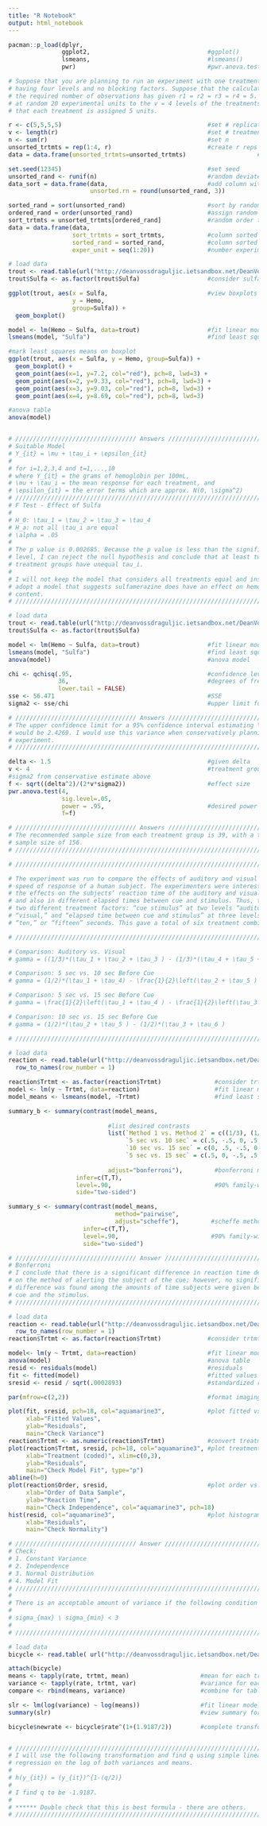 ```yaml
---
title: "R Notebook"
output: html_notebook
---
```


```r
pacman::p_load(dplyr,
               ggplot2,                                 #ggplot()
               lsmeans,                                 #lsmeans()
               pwr)                                     #pwr.anova.test()
```


```r

# Suppose that you are planning to run an experiment with one treatment factor 
# having four levels and no blocking factors. Suppose that the calculation of 
# the required number of observations has given r1 = r2 = r3 = r4 = 5. Assign 
# at random 20 experimental units to the v = 4 levels of the treatments, so 
# that each treatment is assigned 5 units.

r <- c(5,5,5,5)                                         #set # replicates
v <- length(r)                                          #set # treatments
n <- sum(r)                                             #set n
unsorted_trtmts = rep(1:4, r)                           #create r reps of v treatments
data = data.frame(unsorted_trtmts=unsorted_trtmts)                    #make data frame

set.seed(12345)                                         #set seed
unsorted_rand <- runif(n)                               #random deviates of uniform distr.
data_sort = data.frame(data,                            #add column with random numbers
                       unsorted.rn = round(unsorted_rand, 3))

sorted_rand = sort(unsorted_rand)                       #sort by random numbers
ordered_rand = order(unsorted_rand)                     #assign random order
sort_trtmts = unsorted_trtmts[ordered_rand]             #random order treatments          
data = data.frame(data,                                 
                  sort_trtmts = sort_trtmts,            #column sorted treatments
                  sorted_rand = sorted_rand,            #column sorted random numbers
                  exper_unit = seq(1:20))               #number experimental units
```


```r
# load data
trout <- read.table(url("http://deanvossdraguljic.ietsandbox.net/DeanVossDraguljic/R-data/trout.txt"),header=TRUE)
trout$Sulfa <- as.factor(trout$Sulfa)                   #consider sulfa as treatments

ggplot(trout, aes(x = Sulfa,                            #view boxplots of sulfa groups
                  y = Hemo, 
                  group=Sulfa)) +
  geom_boxplot()

model <- lm(Hemo ~ Sulfa, data=trout)                   #fit linear model
lsmeans(model, "Sulfa")                                 #find least squares means

#mark least squares means on boxplot
ggplot(trout, aes(x = Sulfa, y = Hemo, group=Sulfa)) +
  geom_boxplot() + 
  geom_point(aes(x=1, y=7.2, col="red"), pch=8, lwd=3) + 
  geom_point(aes(x=2, y=9.33, col="red"), pch=8, lwd=3) + 
  geom_point(aes(x=3, y=9.03, col="red"), pch=8, lwd=3) + 
  geom_point(aes(x=4, y=8.69, col="red"), pch=8, lwd=3)

#anova table
anova(model)


# ////////////////////////////////// Answers //////////////////////////////////
# Suitable Model
# Y_{it} = \mu + \tau_i + \epsilon_{it}
# 
# for i=1,2,3,4 and t=1,...,10
# where Y_{it} = the grams of hemoglobin per 100mL,
# \mu + \tau_i = the mean response for each treatment, and 
# \epsilon_{it} = the error terms which are approx. N(0, \sigma^2)
# ////////////////////////////////////////////////////////////////////////////
# F Test - Effect of Sulfa
# 
# H_0: \tau_1 = \tau_2 = \tau_3 = \tau_4
# H_a: not all \tau_i are equal
# \alpha = .05
#
# The p value is 0.002685. Because the p value is less than the significance 
# level, I can reject the null hypothesis and conclude that at least two 
# treatment groups have unequal tau_i.
#
# I will not keep the model that considers all treatments equal and instead 
# adopt a model that suggests sulfamerazine does have an effect on hemoglobin 
# content.
# ////////////////////////////////////////////////////////////////////////////
```


```r

# load data
trout <- read.table(url("http://deanvossdraguljic.ietsandbox.net/DeanVossDraguljic/R-data/trout.txt"),header=TRUE)
trout$Sulfa <- as.factor(trout$Sulfa)   

model <- lm(Hemo ~ Sulfa, data=trout)                   #fit linear model
lsmeans(model, "Sulfa")                                 #find least squares means
anova(model)                                            #anova model

chi <- qchisq(.95,                                      #confidence level
              36,                                       #degrees of freedom
              lower.tail = FALSE)
sse <- 56.471                                           #SSE
sigma2 <- sse/chi                                       #upper limit for sigma^2

# ////////////////////////////////// Answers //////////////////////////////////
# The upper confidence limit for a 95% confidence interval estimating \sigma^2 
# would be 2.4269. I would use this variance when conservatively planning an 
# experiment.
# ////////////////////////////////////////////////////////////////////////////

```


```r

delta <- 1.5                                            #given delta
v <- 4                                                  #treatment groups
#sigma2 from conservative estimate above
f <- sqrt((delta^2)/(2*v*sigma2))                       #effect size
pwr.anova.test(4,
               sig.level=.05,
               power = .95,                             #desired power
               f=f)

# ////////////////////////////////// Answers //////////////////////////////////
# The recommended sample size from each treatment group is 39, with a total 
# sample size of 156.
# ////////////////////////////////////////////////////////////////////////////

```


```r
# ////////////////////////////////////////////////////////////////////////////

# The experiment was run to compare the effects of auditory and visual cues on 
# speed of response of a human subject. The experimenters were interested in 
# the effects on the subjects’ reaction time of the auditory and visual cues 
# and also in different elapsed times between cue and stimulus. Thus, there were 
# two different treatment factors: “cue stimulus” at two levels “auditory” or 
# “visual,” and “elapsed time between cue and stimulus” at three levels “five,” 
# “ten,” or “fifteen” seconds. This gave a total of six treatment combinations.

# ////////////////////////////////////////////////////////////////////////////

# Comparison: Auditory vs. Visual
# gamma = ((1/3)*(\tau_1 + \tau_2 + \tau_3 ) - (1/3)*(\tau_4 + \tau_5 + \tau_6 )

# Comparison: 5 sec vs. 10 sec Before Cue
# gamma = (1/2)*(\tau_1 + \tau_4) - \frac{1}{2}\left(\tau_2 + \tau_5 )

# Comparison: 5 sec vs. 15 sec Before Cue
# gamma = \frac{1}{2}\left(\tau_1 + \tau_4 ) - \frac{1}{2}\left(\tau_3 + \tau_6 )

# Comparison: 10 sec vs. 15 sec Before Cue
# gamma = (1/2)*(\tau_2 + \tau_5 ) - (1/2)*(\tau_3 + \tau_6 )

# ////////////////////////////////////////////////////////////////////////////
```


```r

# load data
reaction <- read.table(url("http://deanvossdraguljic.ietsandbox.net/DeanVossDraguljic/R-data/reaction.time.txt")) %>%
  row_to_names(row_number = 1)

reaction$Trtmt <- as.factor(reaction$Trtmt)               #consider trtmt as treatments
model <- lm(y ~ Trtmt, data=reaction)                     #fit linear model
model_means <- lsmeans(model, ~Trtmt)                     #find least square means

summary_b <- summary(contrast(model_means, 
                            
                            #list desired contrasts
                            list(`Method 1 vs. Method 2` = c((1/3), (1/3), (1/3), (-1/3), (-1/3), (-1/3)),
                                 `5 sec vs. 10 sec` = c(.5, -.5, 0, .5, -.5, 0),
                                 `10 sec vs. 15 sec` = c(0, .5, -.5, 0, .5, -.5),
                                 `5 sec vs. 15 sec` = c(.5, 0, -.5, .5, 0, -.5)), 
                            
                            adjust="bonferroni"),         #bonferroni method
                   infer=c(T,T),                          
                   level=.90,                             #90% family-wise confidence interval
                   side="two-sided")

summary_s <- summary(contrast(model_means,
                              method="pairwise",
                              adjust="scheffe"),         #scheffe method
                     infer=c(T,T), 
                     level=.90,                          #90% family-wise confidence interval
                     side="two-sided")

# ////////////////////////////////// Answer //////////////////////////////////
# Bonferroni
# I conclude that there is a significant difference in reaction time depending 
# on the method of alerting the subject of the cue; however, no significant 
# difference was found among the amounts of time subjects were given between the 
# cue and the stimulus.
# ////////////////////////////////////////////////////////////////////////////

```

```r

# load data
reaction <- read.table(url("http://deanvossdraguljic.ietsandbox.net/DeanVossDraguljic/R-data/reaction.time.txt")) %>%
  row_to_names(row_number = 1)
reaction$Trtmt <- as.factor(reaction$Trtmt)             #consider trtmt as treatments

model<- lm(y ~ Trtmt, data=reaction)                    #fit linear model
anova(model)                                            #anova table
resid <- residuals(model)                               #residuals
fit <- fitted(model)                                    #fitted values
sresid <- resid / sqrt(.0002893)                        #standardized residuals

par(mfrow=c(2,2))                                       #format imaging

plot(fit, sresid, pch=18, col="aquamarine3",            #plot fitted vs. standardized residuals
     xlab="Fitted Values", 
     ylab="Residuals", 
     main="Check Variance")
reaction$Trtmt <- as.numeric(reaction$Trtmt)            #convert treatment to numeric for scatterplot
plot(reaction$Trtmt, sresid, pch=18, col="aquamarine3", #plot treatments vs. standardized residuals
     xlab="Treatment (coded)", xlim=c(0,3),
     ylab="Residuals",
     main="Check Model Fit", type="p")
abline(h=0)
plot(reaction$Order, sresid,                            #plot order vs. standardized residuals
     xlab="Order of Data Sample", 
     ylab="Reaction Time", 
     main="Check Independence", col="aquamarine3", pch=18)
hist(resid, col="aquamarine3",                          #plot histogram
     xlab="Residuals",
     main="Check Normality")

# ////////////////////////////////// Answer //////////////////////////////////
# Check:
# 1. Constant Variance
# 2. Independence
# 3. Normal Distribution
# 4. Model Fit
# ////////////////////////////////////////////////////////////////////////////
#
# There is an acceptable amount of variance if the following condition is met:
#
# sigma_{max} \ sigma_{min} < 3
# 
# ////////////////////////////////////////////////////////////////////////////

```


```r

# load data
bicycle <- read.table( url("http://deanvossdraguljic.ietsandbox.net/DeanVossDraguljic/R-data/bicycle.txt"), header=TRUE)

attach(bicycle)
means <- tapply(rate, trtmt, mean)                    #mean for each treatment
variance <- tapply(rate, trtmt, var)                  #variance for each treatment
compare <- rbind(means, variance)                     #combine for table

slr <- lm(log(variance) ~ log(means))                 #fit linear model of log means & variances
summary(slr)                                          #view summary for slope

bicycle$newrate <- bicycle$rate^(1+(1.9187/2))        #complete transformation


# ////////////////////////////////////////////////////////////////////////////
# I will use the following transformation and find q using simple linear 
# regression on the log of both variances and means.
#
# h(y_{it}) = (y_{it})^{1-(q/2)}
#
# I find q to be -1.9187.
#
# ****** Double check that this is best formula - there are others.
# ////////////////////////////////////////////////////////////////////////////

```



